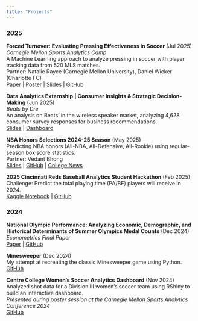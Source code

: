 ```yaml
---
title: "Projects"
---
```


### 2025

**Forced Turnover: Evaluating Pressing Effectiveness in Soccer** (Jul 2025) <br> 
*Carnegie Mellon Sports Analytics Camp* <br>
A Machine Learning approach to analyze pressing in soccer with player tracking data from 520 MLS matches. <br>
Partner: Natalie Rayce (Carnegie Mellon University), Daniel Wicker (Charlotte FC) <br>
[Paper](/projects/CMSACamp/Capstone_Report.html) | [Poster](/projects/CMSACamp/CMSACamp_Poster.pdf) | [Slides](/projects/CMSACamp/Final_Presentation.html) | [GitHub](https://github.com/almonadavid/CMU-Soccer-SkillCorner)  

**Data Analytics Externship | Consumer Insights & Strategic Decision-Making** (Jun 2025) <br> 
*Beats by Dre* <br>
An analysis on Beats' in the wireless speaker market, analyzing 4,628 consumer survey responses for business recommendations. <br>
[Slides](/projects/Externship/Beats-Wireless-Speaker-Strategic-Assessment.pdf) | [Dashboard](https://claude.ai/public/artifacts/2f0ea25a-b784-4668-886c-b26ff4c6f1ce)

**NBA Honors Selections 2024-25 Season** (May 2025) <br>
Predicting NBA honors (All-NBA, All-Defensive, All-Rookie) using regular-season box score statistics. <br>
Partner: Vedant Bhong <br>
[Slides](/projects/dsc230_project/NBA_Honors_Selections.pdf) | [GitHub](https://github.com/almonadavid/NBA-Honors-Selections-2024-25-season) | [College News](https://www.centre.edu/news/students-predict-nba-honors-winners-teams)

**2025 Cincinnati Reds Baseball Analytics Student Hackathon** (Feb 2025) <br>
Challenge: Predict the total playing time (PA/BF) players will receive in 2024. <br>
[Kaggle Notebook](https://www.kaggle.com/code/almona/david-almona-cincinnati-reds-hackathon) | [GitHub](https://github.com/almonadavid/Cincinnati-Reds-Hackathon-2025)



### 2024

**National Olympic Performance: Analyzing Economic, Demographic, and Historical Determinants of Summer Olympics Medal Counts** (Dec 2024) <br>
*Econometrics Final Paper* <br>
[Paper](/projects/Econometrics/AlmonaDPaper.pdf) | [GitHub](https://github.com/almonadavid/econometrics)


**Minesweeper** (Dec 2024) <br>
My attempt at recreating the classic Minesweeper game using Python. <br>
[GitHub](https://github.com/almonadavid/Minesweeper)


**Centre College Women’s Soccer Analytics Dashboard** (Nov 2024) <br>
Analyzed shot data for a Division III women’s soccer team using RShiny to build an interactive dashboard. <br>
*Presented during poster session at the Carnegie Mellon Sports Analytics Conference 2024* <br>
[GitHub](https://github.com/almonadavid/centre-college-womens-soccer)



